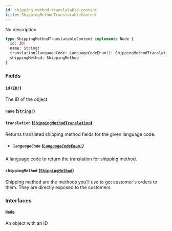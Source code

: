 ```yaml
---
id: shipping-method-translatable-content
title: ShippingMethodTranslatableContent
---
```


No description

```graphql
type ShippingMethodTranslatableContent implements Node {
  id: ID!
  name: String!
  translation(languageCode: LanguageCodeEnum!): ShippingMethodTranslation
  shippingMethod: ShippingMethod
}
```

### Fields

#### `id` ([`ID!`](/api-reference/scalars/id.mdx))

The ID of the object.

#### `name` ([`String!`](/api-reference/scalars/string.mdx))

#### `translation` ([`ShippingMethodTranslation`](/api-reference/objects/shipping-method-translation.mdx))

Returns translated shipping method fields for the given language code.

- ##### `languageCode` ([`LanguageCodeEnum!`](/api-reference/enums/language-code-enum.mdx))

A language code to return the translation for shipping method.

#### `shippingMethod` ([`ShippingMethod`](/api-reference/objects/shipping-method.mdx))

Shipping method are the methods you'll use to get customer's orders to them. They are directly exposed to the customers.

### Interfaces

#### [`Node`](/api-reference/interfaces/node.mdx)

An object with an ID
